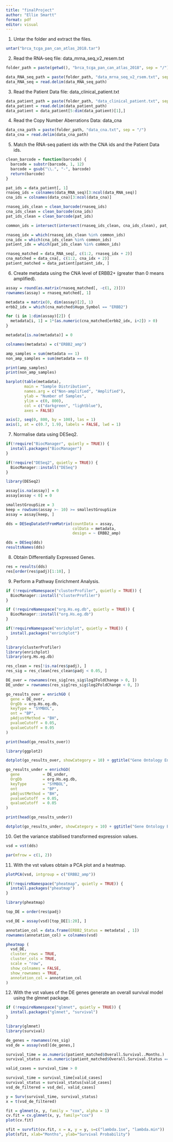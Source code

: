 ```yaml
---
title: "finalProject"
author: "Ellie Smartt"
format: pdf
editor: visual
---
```


1.  Untar the folder and extract the files.

```r
untar("brca_tcga_pan_can_atlas_2018.tar")
```

2.  Read the RNA-seq file: data_mrna_seq_v2_resem.txt

```r
folder_path = paste(getwd(), "brca_tcga_pan_can_atlas_2018", sep = "/")

data_RNA_seq_path = paste(folder_path, "data_mrna_seq_v2_rsem.txt", sep = "/")
data_RNA_seq = read.delim(data_RNA_seq_path)
```

3.  Read the Patient Data file: data_clinical_patient.txt

```r
data_patient_path = paste(folder_path, "data_clinical_patient.txt", sep = "/")
data_patient = read.delim(data_patient_path)
data_patient = data_patient[5:dim(data_patient)[1],]
```

4.  Read the Copy Number Aberrations Data: data_cna

```r
data_cna_path = paste(folder_path, "data_cna.txt", sep = "/") 
data_cna = read.delim(data_cna_path)
```

5.  Match the RNA-seq patient ids with the CNA ids and the Patient Data ids.

```r
clean_barcode = function(barcode) {
  barcode = substr(barcode, 1, 12)
  barcode = gsub("\\.", "-", barcode)
  return(barcode)
}

pat_ids = data_patient[, 1]
rnaseq_ids = colnames(data_RNA_seq)[3:ncol(data_RNA_seq)]
cna_ids = colnames(data_cna)[3:ncol(data_cna)]

rnaseq_ids_clean = clean_barcode(rnaseq_ids)
cna_ids_clean = clean_barcode(cna_ids)
pat_ids_clean = clean_barcode(pat_ids)

common_ids = intersect(intersect(rnaseq_ids_clean, cna_ids_clean), pat_ids_clean)

rnaseq_idx = which(rnaseq_ids_clean %in% common_ids)
cna_idx = which(cna_ids_clean %in% common_ids)
patient_idx = which(pat_ids_clean %in% common_ids)

rnaseq_matched = data_RNA_seq[, c(1:2, rnaseq_idx + 2)]
cna_matched = data_cna[, c(1:2, cna_idx + 2)]           
patient_matched = data_patient[patient_idx, ] 
```

6.  Create metadata using the CNA level of ERBB2+ (greater than 0 means amplified).

```r
assay = round(as.matrix(rnaseq_matched[, -c(1, 2)]))
rownames(assay) = rnaseq_matched[, 1]

metadata = matrix(0, dim(assay)[2], 1)
erbb2_idx = which(cna_matched$Hugo_Symbol == "ERBB2")

for (i in 1:dim(assay)[2]) {
  metadata[i, 1] = 1*(as.numeric(cna_matched[erbb2_idx, i+2]) > 0)
}

metadata[is.na(metadata)] = 0

colnames(metadata) = c("ERBB2_amp")

amp_samples = sum(metadata == 1)
non_amp_samples = sum(metadata == 0)

print(amp_samples)
print(non_amp_samples)

barplot(table(metadata),
        main = "Sample Distribution",
        names.arg = c("Non-amplified", "Amplified"),
        ylab = "Number of Samples",
        ylim = c(0, 800),
        col = c("darkgreen", "lightblue"),  
        axes = FALSE)  

axis(2, seq(0, 800, by = 100), las = 1)
axis(1, at = c(0.7, 1.9), labels = FALSE, lwd = 1)  

```

7.  Normalise data using DESeq2.

```r
if(!require("BiocManager", quietly = TRUE)) {
  install.packages("BiocManager")
}

if(!require("DESeq2", quietly = TRUE)) {
  BiocManager::install("DESeq")
}

library(DESeq2)

assay[is.na(assay)] = 0
assay[assay < 0] = 0

smallestGroupSize = 3
keep = rowSums(assay >- 10) >= smallestGroupSize
assay = assay[keep, ]

dds = DESeqDataSetFromMatrix(countData = assay,
                             colData = metadata,
                             design = ~ ERBB2_amp)

dds = DESeq(dds)
resultsNames(dds)
```

8.  Obtain Differentially Expressed Genes.

```r
res = results(dds)
res[order(res$padj)[1:10], ]
```

9.  Perform a Pathway Enrichment Analysis.

```r

if (!requireNamespace("clusterProfiler", quietly = TRUE)) {
  BiocManager::install("clusterProfiler")
}

if (!requireNamespace("org.Hs.eg.db", quietly = TRUE)) {
  BiocManager::install("org.Hs.eg.db")
}

if(!requireNamespace("enrichplot", quietly = TRUE)) {
  install.packages("enrichplot")
}

library(clusterProfiler)
library(enrichplot)
library(org.Hs.eg.db)

res_clean = res[!is.na(res$padj), ]
res_sig = res_clean[res_clean$padj < 0.05, ]

DE_over = rownames(res_sig[res_sig$log2FoldChange > 0, ])
DE_under = rownames(res_sig[res_sig$log2FoldChange < 0, ])

go_results_over = enrichGO (
  gene = DE_over,
  OrgDb = org.Hs.eg.db,
  keyType = "SYMBOL",
  ont = "BP",
  pAdjustMethod = "BH",
  pvalueCutoff = 0.05,
  qvalueCutoff = 0.05
)

print(head(go_results_over))
```

```r
library(ggplot2)

dotplot(go_results_over, showCategory = 10) + ggtitle("Gene Ontology Enrichment Over Expression") 
```

```r
go_results_under = enrichGO(
  gene          = DE_under,
  OrgDb         = org.Hs.eg.db,
  keyType       = "SYMBOL",  
  ont           = "BP", 
  pAdjustMethod = "BH",
  pvalueCutoff  = 0.05,
  qvalueCutoff  = 0.05
)

print(head(go_results_under))
```

```r
dotplot(go_results_under, showCategory = 10) + ggtitle("Gene Ontology Enrichment Under Expressed")
```
10. Get the variance stabilised transformed expression values.

```r
vsd = vst(dds)

par(mfrow = c(1, 2)) 
```

11. With the vst values obtain a PCA plot and a heatmap.

```r
plotPCA(vsd, intgroup = c("ERBB2_amp"))
```

```r
if(!requireNamespace("pheatmap", quietly = TRUE)) {
  install.packages("pheatmap")
}

library(pheatmap)

top_DE = order(res$padj)

vsd_DE = assay(vsd)[top_DE[1:20], ]

annotation_col = data.frame(ERBB2_Status = metadata[ , 1])
rownames(annotation_col) = colnames(vsd)

pheatmap (
  vsd_DE,
  cluster_rows = TRUE,
  cluster_cols = TRUE,
  scale = "row",
  show_colnames = FALSE,
  show_rownames = TRUE,
  annotation_col = annotation_col
)
```

12. With the vst values of the DE genes generate an overall survival model using the glmnet package.

```r
if (!requireNamespace("glmnet", quietly = TRUE)) {
  install.packages("glmnet", "survival")
}

library(glmnet)
library(survival)

de_genes = rownames(res_sig) 
vsd_de = assay(vsd)[de_genes,]

survival_time = as.numeric(patient_matched$Overall.Survival..Months.)
survival_status = as.numeric(patient_matched$Overall.Survival.Status == "1:DECEASED")

valid_cases = survival_time > 0

survival_time = survival_time[valid_cases]
survival_status = survival_status[valid_cases]
vsd_de_filtered = vsd_de[, valid_cases]

y = Surv(survival_time, survival_status)
x = t(vsd_de_filtered)

fit = glmnet(x, y, family = "cox", alpha = 1)
cv.fit = cv.glmnet(x, y, family="cox")
plot(cv.fit)
```

```r
sfit = survfit(cv.fit, x = x, y = y, s=c("lambda.1se", "lambda.min"))
plot(sfit, xlab="Months", ylab="Survival Probability")
```
